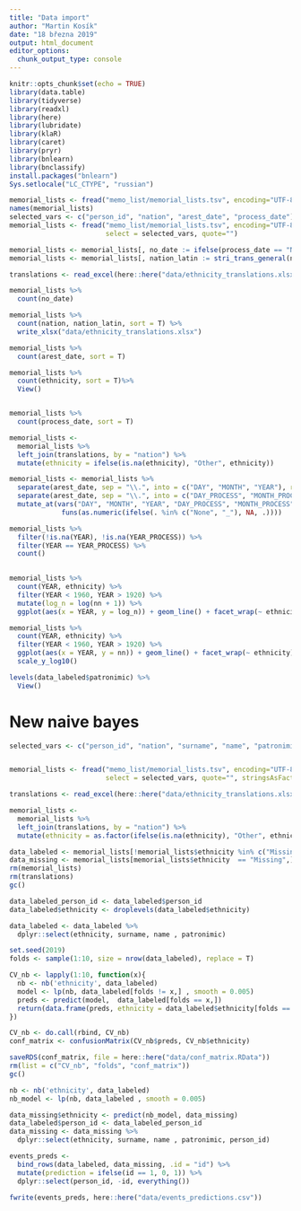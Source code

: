 ```yaml
---
title: "Data import"
author: "Martin Kosík"
date: "18 března 2019"
output: html_document
editor_options: 
  chunk_output_type: console
---
```


```r
knitr::opts_chunk$set(echo = TRUE)
library(data.table)
library(tidyverse)
library(readxl)
library(here)
library(lubridate)
library(klaR)
library(caret)
library(pryr)
library(bnlearn)
library(bnclassify)
install.packages("bnlearn")
Sys.setlocale("LC_CTYPE", "russian") 

```

```r
memorial_lists <- fread("memo_list/memorial_lists.tsv", encoding="UTF-8", nrows = 20, sep="\t")
names(memorial_lists)
selected_vars <- c("person_id", "nation", "arest_date", "process_date")
memorial_lists <- fread("memo_list/memorial_lists.tsv", encoding="UTF-8", sep="\t", 
                        select = selected_vars, quote="")

memorial_lists <- memorial_lists[, no_date := ifelse(process_date == "None" & arest_date == "None", 1, 0)]
memorial_lists <- memorial_lists[, nation_latin := stri_trans_general(nation, "cyrillic-latin")]

translations <- read_excel(here::here("data/ethnicity_translations.xlsx"))

memorial_lists %>% 
  count(no_date)

memorial_lists %>% 
  count(nation, nation_latin, sort = T) %>% 
  write_xlsx("data/ethnicity_translations.xlsx")

memorial_lists %>% 
  count(arest_date, sort = T)

memorial_lists %>% 
  count(ethnicity, sort = T)%>% 
  View()


memorial_lists %>% 
  count(process_date, sort = T) 

```

```r
memorial_lists <-
  memorial_lists %>% 
  left_join(translations, by = "nation") %>% 
  mutate(ethnicity = ifelse(is.na(ethnicity), "Other", ethnicity))

memorial_lists <- memorial_lists %>% 
  separate(arest_date, sep = "\\.", into = c("DAY", "MONTH", "YEAR"), remove = FALSE) %>% 
  separate(arest_date, sep = "\\.", into = c("DAY_PROCESS", "MONTH_PROCESS", "YEAR_PROCESS"), remove = FALSE) %>% 
  mutate_at(vars("DAY", "MONTH", "YEAR", "DAY_PROCESS", "MONTH_PROCESS", "YEAR_PROCESS"),
             funs(as.numeric(ifelse(. %in% c("None", "_"), NA, .))))

```

```r
memorial_lists %>% 
  filter(!is.na(YEAR), !is.na(YEAR_PROCESS)) %>% 
  filter(YEAR == YEAR_PROCESS) %>% 
  count()
  
```


```r
memorial_lists %>% 
  count(YEAR, ethnicity) %>% 
  filter(YEAR < 1960, YEAR > 1920) %>% 
  mutate(log_n = log(nn + 1)) %>% 
  ggplot(aes(x = YEAR, y = log_n)) + geom_line() + facet_wrap(~ ethnicity) + theme_bw()

memorial_lists %>% 
  count(YEAR, ethnicity) %>% 
  filter(YEAR < 1960, YEAR > 1920) %>% 
  ggplot(aes(x = YEAR, y = nn)) + geom_line() + facet_wrap(~ ethnicity) + theme_bw() +
  scale_y_log10()

```


```r
levels(data_labeled$patronimic) %>% 
  View()
```


# New naive bayes

```r
selected_vars <- c("person_id", "nation", "surname", "name", "patronimic")


memorial_lists <- fread("memo_list/memorial_lists.tsv", encoding="UTF-8", sep="\t", 
                        select = selected_vars, quote="", stringsAsFactors = TRUE)

translations <- read_excel(here::here("data/ethnicity_translations.xlsx"))

```



```r
memorial_lists <-
  memorial_lists %>% 
  left_join(translations, by = "nation") %>% 
  mutate(ethnicity = as.factor(ifelse(is.na(ethnicity), "Other", ethnicity)))  

data_labeled <- memorial_lists[!memorial_lists$ethnicity %in% c("Missing", "Other"),]
data_missing <- memorial_lists[memorial_lists$ethnicity  == "Missing",]
rm(memorial_lists)
rm(translations)
gc()

data_labeled_person_id <- data_labeled$person_id
data_labeled$ethnicity <- droplevels(data_labeled$ethnicity)

data_labeled <- data_labeled %>% 
  dplyr::select(ethnicity, surname, name , patronimic)
```


```r
set.seed(2019)
folds <- sample(1:10, size = nrow(data_labeled), replace = T)

CV_nb <- lapply(1:10, function(x){ 
  nb <- nb('ethnicity', data_labeled)
  model <- lp(nb, data_labeled[folds != x,] , smooth = 0.005)
  preds <- predict(model,  data_labeled[folds == x,])
  return(data.frame(preds, ethnicity = data_labeled$ethnicity[folds == x]))
})

CV_nb <- do.call(rbind, CV_nb)
conf_matrix <- confusionMatrix(CV_nb$preds, CV_nb$ethnicity)

saveRDS(conf_matrix, file = here::here("data/conf_matrix.RData"))
rm(list = c("CV_nb", "folds", "conf_matrix"))
gc()
```


```r
nb <- nb('ethnicity', data_labeled)
nb_model <- lp(nb, data_labeled , smooth = 0.005)

data_missing$ethnicity <- predict(nb_model, data_missing)
data_labeled$person_id <- data_labeled_person_id
data_missing <- data_missing %>% 
  dplyr::select(ethnicity, surname, name , patronimic, person_id)
```

```r
events_preds <- 
  bind_rows(data_labeled, data_missing, .id = "id") %>% 
  mutate(prediction = ifelse(id == 1, 0, 1)) %>% 
  dplyr::select(person_id, -id, everything())

fwrite(events_preds, here::here("data/events_predictions.csv"))

```

